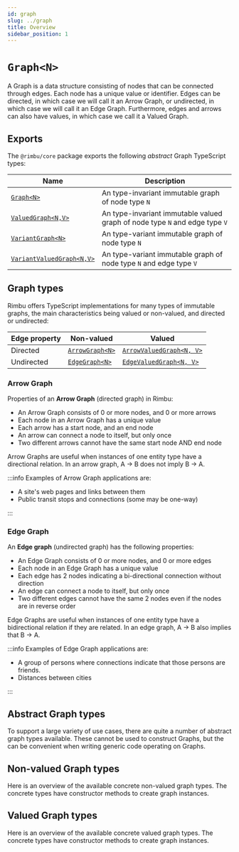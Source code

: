 ```yaml
---
id: graph
slug: ../graph
title: Overview
sidebar_position: 1
---
```



# `Graph<N>`

A Graph is a data structure consisting of nodes that can be connected through edges. Each node has a unique value or identifier. Edges can be directed, in which case we will call it an Arrow Graph, or undirected, in which case we will call it an Edge Graph. Furthermore, edges and arrows can also have values, in which case we call it a Valued Graph.

## Exports

The `@rimbu/core` package exports the following _abstract_ Graph TypeScript types:

| Name                                                                       | Description                                                                 |
| -------------------------------------------------------------------------- | --------------------------------------------------------------------------- |
| [`Graph<N>`](/api/rimbu/graph/Graph/namespace)                             | An type-invariant immutable graph of node type `N`                          |
| [`ValuedGraph<N,V>`](/api/rimbu/graph/ValuedGraph/namespace)               | An type-invariant immutable valued graph of node type `N` and edge type `V` |
| [`VariantGraph<N>`](/api/rimbu/graph/VariantGraph/namespace)               | An type-variant immutable graph of node type `N`                            |
| [`VariantValuedGraph<N,V>`](/api/rimbu/graph/VariantValuedGraph/namespace) | An type-variant immutable graph of node type `N` and edge type `V`          |

## Graph types

Rimbu offers TypeScript implementations for many types of immutable graphs, the main characteristics being valued or non-valued, and directed or undirected:

| Edge property | Non-valued                             | Valued                                                 |
| ------------- | -------------------------------------- | ------------------------------------------------------ |
| Directed      | [`ArrowGraph<N>`](./graph/arrow-graph) | [`ArrowValuedGraph<N, V>`](./graph/arrow-valued-graph) |
| Undirected    | [`EdgeGraph<N>`](./graph/edge-graph)   | [`EdgeValuedGraph<N, V>`](./graph/edge-valued-graph)   |

### Arrow Graph

Properties of an **Arrow Graph** (directed graph) in Rimbu:

- An Arrow Graph consists of 0 or more nodes, and 0 or more arrows
- Each node in an Arrow Graph has a unique value
- Each arrow has a start node, and an end node
- An arrow can connect a node to itself, but only once
- Two different arrows cannot have the same start node AND end node

Arrow Graphs are useful when instances of one entity type have a directional relation. In an arrow graph, A -> B does not imply B -> A.

:::info
Examples of Arrow Graph applications are:

- A site's web pages and links between them
- Public transit stops and connections (some may be one-way)

:::

### Edge Graph

An **Edge graph** (undirected graph) has the following properties:

- An Edge Graph consists of 0 or more nodes, and 0 or more edges
- Each node in an Edge Graph has a unique value
- Each edge has 2 nodes indicating a bi-directional connection without direction
- An edge can connect a node to itself, but only once
- Two different edges cannot have the same 2 nodes even if the nodes are in reverse order

Edge Graphs are useful when instances of one entity type have a bidirectional relation if they are related. In an edge graph, A -> B also implies that B -> A.

:::info
Examples of Edge Graph applications are:

- A group of persons where connections indicate that those persons are friends.
- Distances between cities

:::

## Abstract Graph types

To support a large variety of use cases, there are quite a number of abstract graph types available. These cannot be used to construct Graphs, but the can be convenient when writing generic code operating on Graphs.

<UmlGraph contents={inheritance} />

## Non-valued Graph types

Here is an overview of the available concrete non-valued graph types. The concrete types have constructor methods to create graph instances.

<UmlGraph contents={inheritanceNonValued} />

## Valued Graph types

Here is an overview of the available concrete valued graph types. The concrete types have constructor methods to create graph instances.

<UmlGraph contents={inheritanceValued} />
